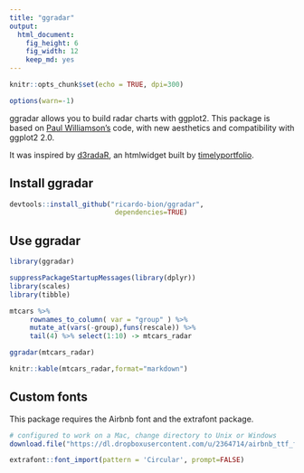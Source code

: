 ```yaml
---
title: "ggradar"
output:
  html_document:
    fig_height: 6
    fig_width: 12
    keep_md: yes
---
```


```r
knitr::opts_chunk$set(echo = TRUE, dpi=300)

options(warn=-1)

```


ggradar allows you to build radar charts with ggplot2. This package is based on [Paul Williamson's](http://rstudio-pubs-static.s3.amazonaws.com/5795_e6e6411731bb4f1b9cc7eb49499c2082.html) code, with new aesthetics and compatibility with ggplot2 2.0.

It was inspired by [d3radaR](http://www.buildingwidgets.com/blog/2015/12/9/week-49-d3radarr), an htmlwidget built by [timelyportfolio](https://github.com/timelyportfolio).


## Install ggradar

```r

devtools::install_github("ricardo-bion/ggradar", 
                          dependencies=TRUE)

```

## Use ggradar

```r
library(ggradar)

suppressPackageStartupMessages(library(dplyr))
library(scales)
library(tibble)

mtcars %>%
     rownames_to_column( var = "group" ) %>%
     mutate_at(vars(-group),funs(rescale)) %>%
     tail(4) %>% select(1:10) -> mtcars_radar

ggradar(mtcars_radar) 

```


```r

knitr::kable(mtcars_radar,format="markdown") 

```

## Custom fonts

This package requires the Airbnb font and the extrafont package.

```r

# configured to work on a Mac, change directory to Unix or Windows
download.file("https://dl.dropboxusercontent.com/u/2364714/airbnb_ttf_fonts/Circular Air-Light 3.46.45 PM.ttf", "/Library/Fonts/Circular Air-Light 3.46.45 PM.ttf", method="curl")

extrafont::font_import(pattern = 'Circular', prompt=FALSE)



```
